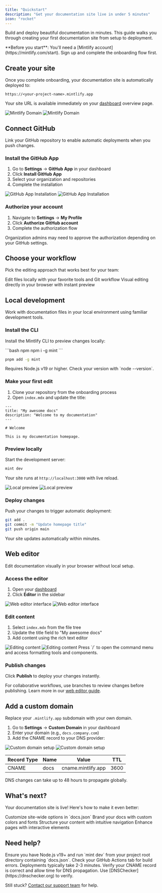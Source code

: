 ```yaml
---
title: "Quickstart"
description: "Get your documentation site live in under 5 minutes"
icon: "rocket"
---
```


Build and deploy beautiful documentation in minutes. This guide walks you through creating your first documentation site from setup to deployment.

<Info>
**Before you start**: You'll need a [Mintlify account](https://mintlify.com/start). Sign up and complete the onboarding flow first.
</Info>

## Create your site

Once you complete onboarding, your documentation site is automatically deployed to:

```
https://<your-project-name>.mintlify.app
```

Your site URL is available immediately on your [dashboard](https://dashboard.mintlify.com/) overview page.

<Frame>
  <img src="/images/quickstart/mintlify-domain-light.png" alt="Mintlify Domain" className="block dark:hidden" />
  <img src="/images/quickstart/mintlify-domain-dark.png" alt="Mintlify Domain" className="hidden dark:block" />
</Frame>

## Connect GitHub

Link your GitHub repository to enable automatic deployments when you push changes.

### Install the GitHub App

1. Go to **Settings** → **GitHub App** in your dashboard
2. Click **Install GitHub App**
3. Select your organization and repositories
4. Complete the installation

<Frame>
  <img src="/images/quickstart/github-app-installation-light.png" alt="GitHub App Installation" className="block dark:hidden" />
  <img src="/images/quickstart/github-app-installation-dark.png" alt="GitHub App Installation" className="hidden dark:block" />
</Frame>

### Authorize your account

1. Navigate to **Settings** → **My Profile**
2. Click **Authorize GitHub account**
3. Complete the authorization flow

<Tip>
Organization admins may need to approve the authorization depending on your GitHub settings.
</Tip>

## Choose your workflow

Pick the editing approach that works best for your team:

<CardGroup cols={2}>
  <Card title="Local development" icon="terminal" href="#local-development">
    Edit files locally with your favorite tools and Git workflow
  </Card>
  <Card title="Web editor" icon="mouse-pointer-2" href="#web-editor">
    Visual editing directly in your browser with instant preview
  </Card>
</CardGroup>

## Local development

Work with documentation files in your local environment using familiar development tools.

### Install the CLI

Install the Mintlify CLI to preview changes locally:

<CodeGroup>
```bash npm
npm i -g mint
```

```bash pnpm
pnpm add -g mint
```
</CodeGroup>

<Warning>
Requires Node.js v19 or higher. Check your version with `node --version`.
</Warning>

### Make your first edit

1. Clone your repository from the onboarding process
2. Open `index.mdx` and update the title:

```mdx index.mdx
---
title: "My awesome docs"
description: "Welcome to my documentation"
---

# Welcome

This is my documentation homepage.
```

### Preview locally

Start the development server:

```bash
mint dev
```

Your site runs at `http://localhost:3000` with live reload.

<Frame>
  <img src="/images/quickstart/mintlify-dev-light.png" alt="Local preview" className="block dark:hidden" />
  <img src="/images/quickstart/mintlify-dev-dark.png" alt="Local preview" className="hidden dark:block" />
</Frame>

### Deploy changes

Push your changes to trigger automatic deployment:

```bash
git add .
git commit -m "Update homepage title"
git push origin main
```

Your site updates automatically within minutes.

## Web editor

Edit documentation visually in your browser without local setup.

### Access the editor

1. Open your [dashboard](https://dashboard.mintlify.com)
2. Click **Editor** in the sidebar

<Frame>
  <img alt="Web editor interface" src="/images/quickstart/web-editor-light.png" className="block dark:hidden" />
  <img alt="Web editor interface" src="/images/quickstart/web-editor-dark.png" className="hidden dark:block" />
</Frame>

### Edit content

1. Select `index.mdx` from the file tree
2. Update the title field to "My awesome docs"
3. Add content using the rich text editor

<Frame>
  <img alt="Editing content" src="/images/quickstart/web-editor-editing-light.png" className="block dark:hidden" />
  <img alt="Editing content" src="/images/quickstart/web-editor-editing-dark.png" className="hidden dark:block" />
</Frame>

<Tip>
Press `/` to open the command menu and access formatting tools and components.
</Tip>

### Publish changes

Click **Publish** to deploy your changes instantly.

For collaborative workflows, use branches to review changes before publishing. Learn more in our [web editor guide](/editor/getting-started).

## Add a custom domain

Replace your `.mintlify.app` subdomain with your own domain.

1. Go to **Settings** → **Custom Domain** in your dashboard
2. Enter your domain (e.g., `docs.company.com`)
3. Add the CNAME record to your DNS provider:

<Frame>
  <img src="/images/quickstart/custom-domain-light.png" alt="Custom domain setup" className="block dark:hidden" />
  <img src="/images/quickstart/custom-domain-dark.png" alt="Custom domain setup" className="hidden dark:block" />
</Frame>

| Record Type | Name | Value | TTL |
|-------------|------|-------|-----|
| CNAME | docs | cname.mintlify.app | 3600 |

<Info>
DNS changes can take up to 48 hours to propagate globally.
</Info>

## What's next?

Your documentation site is live! Here's how to make it even better:

<CardGroup cols={2}>
  <Card title="Configure settings" icon="settings" href="/settings">
    Customize site-wide options in `docs.json`
  </Card>
  <Card title="Style your theme" icon="paintbrush" href="/themes">
    Brand your docs with custom colors and fonts
  </Card>
  <Card title="Organize navigation" icon="map" href="/navigation">
    Structure your content with intuitive navigation
  </Card>
  <Card title="Add components" icon="puzzle" href="/components/accordions">
    Enhance pages with interactive elements
  </Card>
</CardGroup>

## Need help?

<AccordionGroup>
  <Accordion title="Local preview isn't working">
    Ensure you have Node.js v19+ and run `mint dev` from your project root directory containing `docs.json`.
  </Accordion>
  <Accordion title="Changes aren't deploying">
    Check your GitHub Actions tab for build errors. Deployments typically take 2-3 minutes.
  </Accordion>
  <Accordion title="Custom domain not connecting">
    Verify your CNAME record is correct and allow time for DNS propagation. Use [DNSChecker](https://dnschecker.org) to verify.
  </Accordion>
</AccordionGroup>

Still stuck? [Contact our support team](/contact-support) for help.